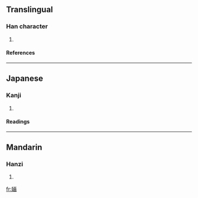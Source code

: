 {{see|嫿}}

==Translingual==
===Han character===
{{Han char|rn=38|rad=女|as=08|sn=11|four=|canj=女一山田 (VMUW)}}
# {{defn|Han|sort=女08}}
====References====
{{Han ref|kx=0265.281|hdz=21056.110|uh=5A73|ud=23155}}
----
==Japanese==
===Kanji===
{{ja-kanji|grade=|rs=女08}}
# {{defn|Japanese}} 
====Readings====
{{ja-readings|on=[[かく]] (kaku), [[ぎゃく]] (gyaku)|kun=[[しとやか]] (shitoyaka), [[みめよい]] (mimeyoi)}}
----
==Mandarin==
===Hanzi===
{{cmn-hanzi|tra=嫿|pin=[[huà]] ([[hua4]])|wg=hua<sup>4</sup>}}
# {{defn|Mandarin}}

[[fr:婳]]